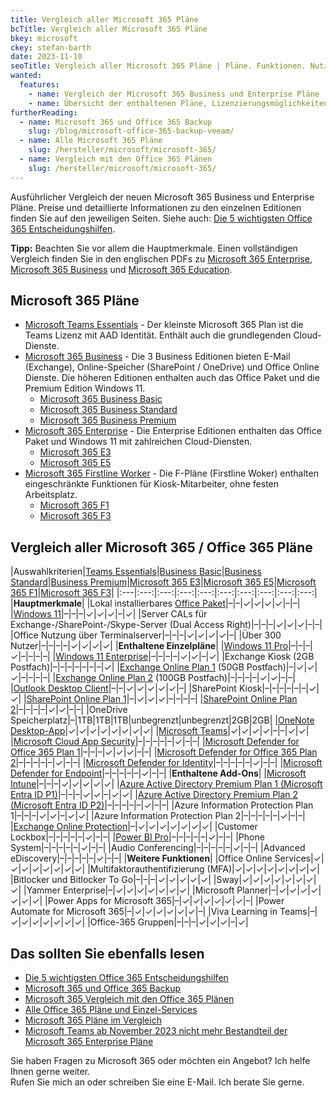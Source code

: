 ```yaml
---
title: Vergleich aller Microsoft 365 Pläne
bcTitle: Vergleich aller Microsoft 365 Pläne
bkey: microsoft
ckey: stefan-barth
date: 2023-11-10
seoTitle: Vergleich aller Microsoft 365 Pläne | Pläne. Funktionen. Nutzungsrechte.
wanted:
  features:
    - name: Vergleich der Microsoft 365 Business und Enterprise Pläne
    - name: Übersicht der enthaltenen Pläne, Lizenzierungsmöglichkeiten und Funktionen
furtherReading:
  - name: Microsoft 365 und Office 365 Backup
    slug: /blog/microsoft-office-365-backup-veeam/
  - name: Alle Microsoft 365 Pläne
    slug: /hersteller/microsoft/microsoft-365/
  - name: Vergleich mit den Office 365 Plänen
    slug: /hersteller/microsoft/microsoft-365/
---
```


<Intro>

Ausführlicher Vergleich der neuen Microsoft 365 Business und Enterprise Pläne.
Preise und detaillierte Informationen zu den einzelnen Editionen finden Sie auf den jeweiligen Seiten. Siehe auch: [Die 5 wichtigsten Office 365 Entscheidungshilfen](/blog/die-5-wichtigsten-office-365-entscheidungshilfen/).

**Tipp:** Beachten Sie vor allem die Hauptmerkmale.
Einen vollständigen Vergleich finden Sie in den englischen PDFs zu [Microsoft 365 Enterprise](/hersteller/microsoft/microsoft-365/vergleich-aller-microsoft-365-plaene/m365enterprise.pdf), [Microsoft 365 Business](/hersteller/microsoft/microsoft-365/vergleich-aller-microsoft-365-plaene/m365smb.pdf) und [Microsoft 365 Education](/hersteller/microsoft/microsoft-365/vergleich-aller-microsoft-365-plaene/m365education.pdf).

</Intro>

<TOC />



## Microsoft 365 Pläne

- [Microsoft Teams Essentials](/hersteller/microsoft/teams/essentials/) - Der kleinste Microsoft 365 Plan ist die Teams Lizenz mit AAD Identität. Enthält auch die grundlegenden Cloud-Dienste.
- [Microsoft 365 Business](/hersteller/microsoft/microsoft-365/#microsoft-365-business-editionen) - Die 3 Business Editionen bieten E-Mail (Exchange), Online-Speicher (SharePoint / OneDrive) und Office Online Dienste. Die höheren Editionen enthalten auch das Office Paket und die Premium Edition Windows 11.
  - [Microsoft 365 Business Basic](/hersteller/microsoft/microsoft-365/business-basic/)
  - [Microsoft 365 Business Standard](/hersteller/microsoft/microsoft-365/business-standard/)
  - [Microsoft 365 Business Premium](/hersteller/microsoft/microsoft-365/business-premium/)
- [Microsoft 365 Enterprise](/hersteller/microsoft/microsoft-365/#microsoft-365-enterprise-editionen) - Die Enterprise Editionen enthalten das Office Paket und Windows 11 mit zahlreichen Cloud-Diensten.
  - [Microsoft 365 E3](/hersteller/microsoft/microsoft-365/enterprise-e3/)
  - [Microsoft 365 E5](/hersteller/microsoft/microsoft-365/enterprise-e3/)
- [Microsoft 365 Firstline Worker](/hersteller/microsoft/microsoft-365/#microsoft-365-f-pläne) - Die F-Pläne (Firstline Woker) enthalten eingeschränkte Funktionen für Kiosk-Mitarbeiter, ohne festen Arbeitsplatz.
  - [Microsoft 365 F1](/hersteller/microsoft/microsoft-365/f1/)
  - [Microsoft 365 F3](/hersteller/microsoft/microsoft-365/f3/)

## Vergleich aller Microsoft 365 / Office 365 Pläne

|Auswahlkriterien|[Teams Essentials](/hersteller/microsoft/teams/essentials/)|[Business Basic](/hersteller/microsoft/microsoft-365/business-basic/)|[Business Standard](/hersteller/microsoft/microsoft-365/business-standard/)|[Business Premium](/hersteller/microsoft/microsoft-365/business-premium/)|[Microsoft 365 E3](/hersteller/microsoft/microsoft-365/enterprise-e3/)|[Microsoft 365 E5](/hersteller/microsoft/microsoft-365/enterprise-e5/)|[Microsoft 365 F1](/hersteller/microsoft/microsoft-365/f1/)|[Microsoft 365 F3](/hersteller/microsoft/microsoft-365/f3/)|
|:---|:---:|:---:|:---:|:---:|:---:|:---:|:---:|:---:|:---:|
|**Hauptmerkmale**|
|Lokal installierbares [Office Paket](/hersteller/microsoft/office/)|–|–|✓|✓|✓|✓|–|–|
|[Windows 11](/hersteller/microsoft/windows/)|–|–|–|✓|✓|✓|–|✓|
|Server CALs für Exchange-/SharePoint-/Skype-Server (Dual Access Right)|–|–|–|✓|✓|✓|–|–|
|Office Nutzung über Terminalserver|–|–|–|✓|✓|✓|✓|–|
|Über 300 Nutzer|–|–|–|–|✓|✓|✓|✓|
|**Enthaltene Einzelpläne**|
|[Windows 11 Pro](/hersteller/microsoft/windows/pro/)|–|–|–|✓|–|–|–|–|
|[Windows 11 Enterprise](/hersteller/microsoft/windows/enterprise/)|–|–|–|–|✓|✓|–|✓|
|Exchange Kiosk (2GB Postfach)|–|–|–|–|–|–|–|✓|
|[Exchange Online Plan 1](/hersteller/microsoft/exchange/online-plan-1/) (50GB Postfach)|–|✓|✓|✓|–|–|–|–|
|[Exchange Online Plan 2](/hersteller/microsoft/exchange/online-plan-2/) (100GB Postfach)|–|–|–|–|✓|✓|–|–|
|[Outlook Desktop Client](/hersteller/microsoft/office/einzelprodukte/outlook-2021/)|–|–|✓|✓|✓|✓|✓|–|
|SharePoint Kiosk|–|–|–|–|–|–|✓|✓|
|[SharePoint Online Plan 1](/hersteller/microsoft/sharepoint/online-plan-1/)|–|✓|✓|✓|–|–|–|–|
|[SharePoint Online Plan 2](/hersteller/microsoft/sharepoint/online-plan-2/)|–|–|–|–|✓|✓|–|–|
|OneDrive Speicherplatz|–|1TB|1TB|1TB|unbegrenzt|unbegrenzt|2GB|2GB|
|[OneNote Desktop-App](/hersteller/microsoft/office/)|✓|✓|✓|✓|✓|✓|✓|✓|
|[Microsoft Teams](/hersteller/microsoft/teams/)|✓|✓|✓|✓|–|–|✓|✓|
|[Microsoft Cloud App Security](/hersteller/microsoft/microsoft-365/cloud-app-security/)|–|–|–|–|–|✓|–|–|
|[Microsoft Defender for Office 365 Plan 1](/hersteller/microsoft/microsoft-365/defender/office-365/)|–|–|–|✓|✓|✓|–|–|
|[Microsoft Defender for Office 365 Plan 2](/hersteller/microsoft/microsoft-365/defender/office-365/)|–|–|–|–|–|✓|–|–|
|[Microsoft Defender for Identity](/hersteller/microsoft/microsoft-365/defender/identity/)|–|–|–|–|–|✓|–|–|
|[Microsoft Defender for Endpoint](/hersteller/microsoft/microsoft-365/defender/endpoint/)|–|–|–|–|–|✓|–|–|
|**Enthaltene Add-Ons**|
|[Microsoft Intune](/hersteller/microsoft/intune/)|–|–|–|✓|✓|✓|✓|✓|
|[Azure Active Directory Premium Plan 1 (Microsoft Entra ID P1)](/hersteller/microsoft/azure/active-directory/#azure-ad-premium-p1-microsoft-entra-id-p1)|–|–|–|✓|✓|–|✓|✓|
|[Azure Active Directory Premium Plan 2 (Microsoft Entra ID P2)](/hersteller/microsoft/azure/active-directory/#azure-ad-premium-p2-microsoft-entra-id-p2)|–|–|–|–|–|✓|–|–|
|Azure Information Protection Plan 1|–|–|–|✓|✓|–|✓|✓|
|Azure Information Protection Plan 2|–|–|–|–|–|✓|–|–|
|[Exchange Online Protection](/hersteller/microsoft/exchange/online-protection/)|–|✓|✓|✓|✓|✓|✓|✓|
|Customer Lockbox|–|–|–|–|–|✓|–|–|
|[Power BI Pro](/hersteller/microsoft/power-platform/power-bi/)|–|–|–|–|–|✓|–|–|
|Phone System|–|–|–|–|–|✓|–|–|
|Audio Conferencing|–|–|–|–|–|✓|–|–|
|Advanced eDiscovery|–|–|–|–|–|✓|–|–|
|**Weitere Funktionen**|
|Office Online Services|✓|✓|✓|✓|✓|✓|✓|✓|
|Multifaktorauthentifizierung (MFA)|✓|✓|✓|✓|✓|✓|✓|✓|
|Bitlocker und Bitlocker To Go|–|–|–|✓|✓|✓|✓|✓|
|Sway|✓|✓|✓|✓|✓|✓|✓|✓|
|Yammer Enterprise|–|✓|✓|✓|✓|✓|✓|✓|
|Microsoft Planner|–|✓|✓|✓|✓|✓|✓|✓|
|Power Apps for Microsoft 365|–|✓|✓|✓|✓|✓|✓|–|
|Power Automate for Microsoft 365|–|✓|✓|✓|✓|✓|✓|–|
|Viva Learning in Teams|–|✓|✓|✓|✓|✓|✓|✓|
|Office-365 Gruppen|–|–|–|✓|✓|✓|–|✓|


## Das sollten Sie ebenfalls lesen

<ArrowList>

- [Die 5 wichtigsten Office 365 Entscheidungshilfen](/blog/die-5-wichtigsten-office-365-entscheidungshilfen/)
- [Microsoft 365 und Office 365 Backup](/blog/microsoft-office-365-backup-veeam/)
- [Microsoft 365 Vergleich mit den Office 365 Plänen](/hersteller/microsoft/office/editionsvergleich/)
- [Alle Office 365 Pläne und Einzel-Services](/hersteller/microsoft/office-365/)
- [Microsoft 365 Pläne im Vergleich](/hersteller/microsoft/microsoft-365/vergleich-aller-microsoft-365-plaene/m365enterprise.pdf)
- [Microsoft Teams ab November 2023 nicht mehr Bestandteil der Microsoft 365 Enterprise Pläne](https://www.software-express.de/blog/microsoft-teams-nicht-mehr-bestandteil-von-microsoft-365-enterprise/)

</ArrowList>

<GetInTouch theme="light">

Sie haben Fragen zu Microsoft 365 oder möchten ein Angebot? Ich helfe Ihnen gerne weiter.<br />
Rufen Sie mich an oder schreiben Sie eine E-Mail. Ich berate Sie gerne.

</GetInTouch>
